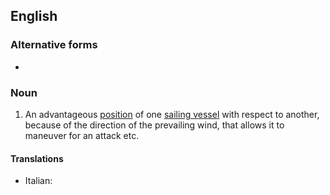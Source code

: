 ==English==

===Alternative forms===
* {{l|en|weather gage}}

===Noun===
{{wikipedia|weather gage}}
{{en-noun|head=[[weather]] [[gauge]]|-}}

# {{lb|en|obsolete|naval}} An advantageous [[position]] of one [[sailing vessel]] with respect to another, because of the direction of the prevailing wind, that allows it to maneuver for an attack etc.

====Translations====
{{trans-top|advantageous position of one sailing vessel with respect to another}}
* Italian: {{t|it|sopravento|m}}
{{trans-mid}}
{{trans-bottom}}